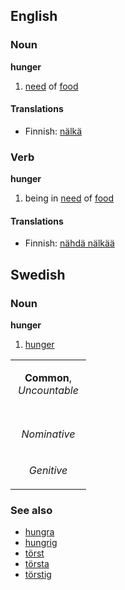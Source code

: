 ==English==
===Noun===
'''hunger'''
#[[need]] of [[food]]
====Translations====
* Finnish: [[nälkä]]

===Verb===
'''hunger'''
#being in [[need]] of [[food]]
====Translations====
* Finnish: [[nähdä nälkää]]

==Swedish==
===Noun===
'''hunger'''

#[[hunger#English|hunger]]

{| border=1 cellspacing=0
| bgcolor="#FFFFF0" colspan=5 align=center | '''Common''', ''Uncountable''
|-
|- bgcolor="#FFFFF0" align=center
| width=105 |
| width=105 | ''Indefinite'' 
| width=105 | ''Definite'' 
|- align=center
| width=105 bgcolor="#FFFFF0" | ''Nominative'' 
| [[hunger]]
| [[hungern]]
|- align=center
| width=105 bgcolor="#FFFFF0" | ''Genitive'' 
| [[hungers]]
| [[hungerns]]
|}

===See also===
*[[hungra]]
*[[hungrig]]
*[[törst]]
*[[törsta]]
*[[törstig]]